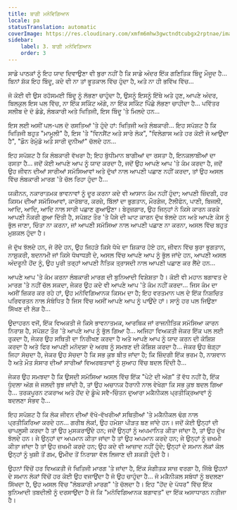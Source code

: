 ```yaml
---
title: ਬਾਗੀ ਮਨੋਵਿਗਿਆਨ
locale: pa
statusTranslation: automatic
coverImage: https://res.cloudinary.com/xmfm6mhw3gwctndtcubgx2rptnae/image/upload/v1740468922/small_cover_tratado_de_psicologia_revolucionaria_a4c0dca4e0.webp
sidebar:
    label: 3. ਬਾਗੀ ਮਨੋਵਿਗਿਆਨ
    order: 3
---
```

ਸਾਡੇ ਪਾਠਕਾਂ ਨੂੰ ਇਹ ਯਾਦ ਦਿਵਾਉਣਾ ਵੀ ਬੁਰਾ ਨਹੀਂ ਹੈ ਕਿ ਸਾਡੇ ਅੰਦਰ ਇੱਕ ਗਣਿਤਿਕ ਬਿੰਦੂ ਮੌਜੂਦ ਹੈ... ਬਿਨਾਂ ਸ਼ੱਕ ਇਹ ਬਿੰਦੂ, ਕਦੇ ਵੀ ਨਾ ਤਾਂ ਭੂਤਕਾਲ ਵਿੱਚ ਹੁੰਦਾ ਹੈ, ਅਤੇ ਨਾ ਹੀ ਭਵਿੱਖ ਵਿੱਚ...

ਜੋ ਕੋਈ ਵੀ ਉਸ ਰਹੱਸਮਈ ਬਿੰਦੂ ਨੂੰ ਲੱਭਣਾ ਚਾਹੁੰਦਾ ਹੈ, ਉਸਨੂੰ ਇਸਨੂੰ ਇੱਥੇ ਅਤੇ ਹੁਣ, ਆਪਣੇ ਅੰਦਰ, ਬਿਲਕੁਲ ਇਸ ਪਲ ਵਿੱਚ, ਨਾ ਇੱਕ ਸਕਿੰਟ ਅੱਗੇ, ਨਾ ਇੱਕ ਸਕਿੰਟ ਪਿੱਛੇ ਲੱਭਣਾ ਚਾਹੀਦਾ ਹੈ... ਪਵਿੱਤਰ ਸਲੀਬ ਦੇ ਦੋ ਡੰਡੇ, ਲੰਬਕਾਰੀ ਅਤੇ ਖਿਤਿਜੀ, ਇਸ ਬਿੰਦੂ 'ਤੇ ਮਿਲਦੇ ਹਨ...

ਇਸ ਲਈ ਅਸੀਂ ਪਲ-ਪਲ ਦੋ ਰਸਤਿਆਂ 'ਤੇ ਹੁੰਦੇ ਹਾਂ: ਖਿਤਿਜੀ ਅਤੇ ਲੰਬਕਾਰੀ... ਇਹ ਸਪੱਸ਼ਟ ਹੈ ਕਿ ਖਿਤਿਜੀ ਬਹੁਤ "ਮਾਮੂਲੀ" ਹੈ, ਇਸ 'ਤੇ "ਵਿਨਸੈਂਟ ਅਤੇ ਸਾਰੇ ਲੋਕ", "ਵਿਲੇਗਾਸ ਅਤੇ ਹਰ ਕੋਈ ਜੋ ਆਉਂਦਾ ਹੈ", "ਡੌਨ ਰੇਮੁੰਡੋ ਅਤੇ ਸਾਰੀ ਦੁਨੀਆਂ" ਚੱਲਦੇ ਹਨ...

ਇਹ ਸਪੱਸ਼ਟ ਹੈ ਕਿ ਲੰਬਕਾਰੀ ਵੱਖਰਾ ਹੈ; ਇਹ ਬੁੱਧੀਮਾਨ ਬਾਗੀਆਂ ਦਾ ਰਸਤਾ ਹੈ, ਇਨਕਲਾਬੀਆਂ ਦਾ ਰਸਤਾ ਹੈ... ਜਦੋਂ ਕੋਈ ਆਪਣੇ ਆਪ ਨੂੰ ਯਾਦ ਕਰਦਾ ਹੈ, ਜਦੋਂ ਉਹ ਆਪਣੇ ਆਪ 'ਤੇ ਕੰਮ ਕਰਦਾ ਹੈ, ਜਦੋਂ ਉਹ ਜੀਵਨ ਦੀਆਂ ਸਾਰੀਆਂ ਸਮੱਸਿਆਵਾਂ ਅਤੇ ਦੁੱਖਾਂ ਨਾਲ ਆਪਣੀ ਪਛਾਣ ਨਹੀਂ ਕਰਦਾ, ਤਾਂ ਉਹ ਅਸਲ ਵਿੱਚ ਲੰਬਕਾਰੀ ਮਾਰਗ 'ਤੇ ਚੱਲ ਰਿਹਾ ਹੁੰਦਾ ਹੈ...

ਯਕੀਨਨ, ਨਕਾਰਾਤਮਕ ਭਾਵਨਾਵਾਂ ਨੂੰ ਦੂਰ ਕਰਨਾ ਕਦੇ ਵੀ ਆਸਾਨ ਕੰਮ ਨਹੀਂ ਹੁੰਦਾ; ਆਪਣੀ ਜ਼ਿੰਦਗੀ, ਹਰ ਕਿਸਮ ਦੀਆਂ ਸਮੱਸਿਆਵਾਂ, ਕਾਰੋਬਾਰ, ਕਰਜ਼ੇ, ਬਿੱਲਾਂ ਦਾ ਭੁਗਤਾਨ, ਮੌਰਗੇਜ, ਟੈਲੀਫੋਨ, ਪਾਣੀ, ਬਿਜਲੀ, ਆਦਿ, ਆਦਿ, ਆਦਿ ਨਾਲ ਸਾਰੀ ਪਛਾਣ ਗੁਆਉਣਾ। ਬੇਰੁਜ਼ਗਾਰ, ਉਹ ਜਿਨ੍ਹਾਂ ਨੇ ਕਿਸੇ ਕਾਰਨ ਕਰਕੇ ਆਪਣੀ ਨੌਕਰੀ ਗੁਆ ​​ਦਿੱਤੀ ਹੈ, ਸਪੱਸ਼ਟ ਤੌਰ 'ਤੇ ਪੈਸੇ ਦੀ ਘਾਟ ਕਾਰਨ ਦੁੱਖ ਝੱਲਦੇ ਹਨ ਅਤੇ ਆਪਣੇ ਕੇਸ ਨੂੰ ਭੁੱਲ ਜਾਣਾ, ਚਿੰਤਾ ਨਾ ਕਰਨਾ, ਜਾਂ ਆਪਣੀ ਸਮੱਸਿਆ ਨਾਲ ਆਪਣੀ ਪਛਾਣ ਨਾ ਕਰਨਾ, ਅਸਲ ਵਿੱਚ ਬਹੁਤ ਮੁਸ਼ਕਲ ਹੁੰਦਾ ਹੈ।

ਜੋ ਦੁੱਖ ਝੱਲਦੇ ਹਨ, ਜੋ ਰੋਂਦੇ ਹਨ, ਉਹ ਜਿਹੜੇ ਕਿਸੇ ਧੋਖੇ ਦਾ ਸ਼ਿਕਾਰ ਹੋਏ ਹਨ, ਜੀਵਨ ਵਿੱਚ ਬੁਰਾ ਭੁਗਤਾਨ, ਨਾਸ਼ੁਕਰੀ, ਬਦਨਾਮੀ ਜਾਂ ਕਿਸੇ ਧੋਖਾਧੜੀ ਦੇ, ਅਸਲ ਵਿੱਚ ਆਪਣੇ ਆਪ ਨੂੰ ਭੁੱਲ ਜਾਂਦੇ ਹਨ, ਆਪਣੀ ਅਸਲ ਅੰਦਰੂਨੀ ਹੋਂਦ ਨੂੰ, ਉਹ ਪੂਰੀ ਤਰ੍ਹਾਂ ਆਪਣੀ ਨੈਤਿਕ ਤ੍ਰਾਸਦੀ ਨਾਲ ਆਪਣੀ ਪਛਾਣ ਕਰ ਲੈਂਦੇ ਹਨ...

ਆਪਣੇ ਆਪ 'ਤੇ ਕੰਮ ਕਰਨਾ ਲੰਬਕਾਰੀ ਮਾਰਗ ਦੀ ਬੁਨਿਆਦੀ ਵਿਸ਼ੇਸ਼ਤਾ ਹੈ। ਕੋਈ ਵੀ ਮਹਾਨ ਬਗਾਵਤ ਦੇ ਮਾਰਗ 'ਤੇ ਨਹੀਂ ਚੱਲ ਸਕਦਾ, ਜੇਕਰ ਉਹ ਕਦੇ ਵੀ ਆਪਣੇ ਆਪ 'ਤੇ ਕੰਮ ਨਹੀਂ ਕਰਦਾ... ਜਿਸ ਕੰਮ ਦਾ ਅਸੀਂ ਜ਼ਿਕਰ ਕਰ ਰਹੇ ਹਾਂ, ਉਹ ਮਨੋਵਿਗਿਆਨਕ ਕਿਸਮ ਦਾ ਹੈ; ਇਹ ਵਰਤਮਾਨ ਪਲ ਦੇ ਇੱਕ ਨਿਸ਼ਚਿਤ ਪਰਿਵਰਤਨ ਨਾਲ ਸੰਬੰਧਿਤ ਹੈ ਜਿਸ ਵਿੱਚ ਅਸੀਂ ਆਪਣੇ ਆਪ ਨੂੰ ਪਾਉਂਦੇ ਹਾਂ। ਸਾਨੂੰ ਹਰ ਪਲ ਜਿਉਣਾ ਸਿੱਖਣ ਦੀ ਲੋੜ ਹੈ...

ਉਦਾਹਰਨ ਵਜੋਂ, ਇੱਕ ਵਿਅਕਤੀ ਜੋ ਕਿਸੇ ਭਾਵਨਾਤਮਕ, ਆਰਥਿਕ ਜਾਂ ਰਾਜਨੀਤਿਕ ਸਮੱਸਿਆ ਕਾਰਨ ਨਿਰਾਸ਼ ਹੈ, ਸਪੱਸ਼ਟ ਤੌਰ 'ਤੇ ਆਪਣੇ ਆਪ ਨੂੰ ਭੁੱਲ ਗਿਆ ਹੈ... ਅਜਿਹਾ ਵਿਅਕਤੀ ਜੇਕਰ ਇੱਕ ਪਲ ਲਈ ਰੁਕਦਾ ਹੈ, ਜੇਕਰ ਉਹ ਸਥਿਤੀ ਦਾ ਨਿਰੀਖਣ ਕਰਦਾ ਹੈ ਅਤੇ ਆਪਣੇ ਆਪ ਨੂੰ ਯਾਦ ਕਰਨ ਦੀ ਕੋਸ਼ਿਸ਼ ਕਰਦਾ ਹੈ ਅਤੇ ਫਿਰ ਆਪਣੀ ਮਨੋਦਸ਼ਾ ਦੇ ਅਰਥ ਨੂੰ ਸਮਝਣ ਦੀ ਕੋਸ਼ਿਸ਼ ਕਰਦਾ ਹੈ... ਜੇਕਰ ਉਹ ਥੋੜ੍ਹਾ ਜਿਹਾ ਸੋਚਦਾ ਹੈ, ਜੇਕਰ ਉਹ ਸੋਚਦਾ ਹੈ ਕਿ ਸਭ ਕੁਝ ਬੀਤ ਜਾਂਦਾ ਹੈ; ਕਿ ਜ਼ਿੰਦਗੀ ਇੱਕ ਭਰਮ ਹੈ, ਨਾਸ਼ਵਾਨ ਹੈ ਅਤੇ ਮੌਤ ਸੰਸਾਰ ਦੀਆਂ ਸਾਰੀਆਂ ਵਿਅਰਥਤਾਵਾਂ ਨੂੰ ਸੁਆਹ ਵਿੱਚ ਬਦਲ ਦਿੰਦੀ ਹੈ...

ਜੇਕਰ ਉਹ ਸਮਝਦਾ ਹੈ ਕਿ ਉਸਦੀ ਸਮੱਸਿਆ ਅਸਲ ਵਿੱਚ ਇੱਕ "ਪੇਟੇ ਦੀ ਅੱਗ" ਤੋਂ ਵੱਧ ਨਹੀਂ ਹੈ, ਇੱਕ ਧੁੰਦਲਾ ਅੱਗ ਜੋ ਜਲਦੀ ਬੁਝ ਜਾਂਦੀ ਹੈ, ਤਾਂ ਉਹ ਅਚਾਨਕ ਹੈਰਾਨੀ ਨਾਲ ਵੇਖੇਗਾ ਕਿ ਸਭ ਕੁਝ ਬਦਲ ਗਿਆ ਹੈ... ਤਰਕਪੂਰਨ ਟਕਰਾਅ ਅਤੇ ਹੋਂਦ ਦੇ ਡੂੰਘੇ ਸਵੈ-ਚਿੰਤਨ ਦੁਆਰਾ ਮਕੈਨੀਕਲ ਪ੍ਰਤੀਕ੍ਰਿਆਵਾਂ ਨੂੰ ਬਦਲਣਾ ਸੰਭਵ ਹੈ...

ਇਹ ਸਪੱਸ਼ਟ ਹੈ ਕਿ ਲੋਕ ਜੀਵਨ ਦੀਆਂ ਵੱਖੋ-ਵੱਖਰੀਆਂ ਸਥਿਤੀਆਂ 'ਤੇ ਮਕੈਨੀਕਲ ਢੰਗ ਨਾਲ ਪ੍ਰਤੀਕਿਰਿਆ ਕਰਦੇ ਹਨ... ਗਰੀਬ ਲੋਕ!, ਉਹ ਹਮੇਸ਼ਾ ਪੀੜਤ ਬਣ ਜਾਂਦੇ ਹਨ। ਜਦੋਂ ਕੋਈ ਉਨ੍ਹਾਂ ਦੀ ਚਾਪਲੂਸੀ ਕਰਦਾ ਹੈ ਤਾਂ ਉਹ ਮੁਸਕਰਾਉਂਦੇ ਹਨ; ਜਦੋਂ ਉਨ੍ਹਾਂ ਨੂੰ ਅਪਮਾਨਿਤ ਕੀਤਾ ਜਾਂਦਾ ਹੈ, ਤਾਂ ਉਹ ਦੁੱਖ ਝੱਲਦੇ ਹਨ। ਜੇ ਉਨ੍ਹਾਂ ਦਾ ਅਪਮਾਨ ਕੀਤਾ ਜਾਂਦਾ ਹੈ ਤਾਂ ਉਹ ਅਪਮਾਨ ਕਰਦੇ ਹਨ; ਜੇ ਉਨ੍ਹਾਂ ਨੂੰ ਜ਼ਖਮੀ ਕੀਤਾ ਜਾਂਦਾ ਹੈ ਤਾਂ ਉਹ ਜ਼ਖਮੀ ਕਰਦੇ ਹਨ; ਉਹ ਕਦੇ ਵੀ ਆਜ਼ਾਦ ਨਹੀਂ ਹੁੰਦੇ; ਉਨ੍ਹਾਂ ਦੇ ਸਮਾਨ ਲੋਕਾਂ ਕੋਲ ਉਨ੍ਹਾਂ ਨੂੰ ਖੁਸ਼ੀ ਤੋਂ ਗਮ, ਉਮੀਦ ਤੋਂ ਨਿਰਾਸ਼ਾ ਵੱਲ ਲਿਜਾਣ ਦੀ ਸ਼ਕਤੀ ਹੁੰਦੀ ਹੈ।

ਉਹਨਾਂ ਵਿੱਚੋਂ ਹਰ ਵਿਅਕਤੀ ਜੋ ਖਿਤਿਜੀ ਮਾਰਗ 'ਤੇ ਜਾਂਦਾ ਹੈ, ਇੱਕ ਸੰਗੀਤਕ ਸਾਜ਼ ਵਰਗਾ ਹੈ, ਜਿੱਥੇ ਉਹਨਾਂ ਦੇ ਸਮਾਨ ਲੋਕਾਂ ਵਿੱਚੋਂ ਹਰ ਕੋਈ ਉਹ ਵਜਾਉਂਦਾ ਹੈ ਜੋ ਉਹ ਚਾਹੁੰਦਾ ਹੈ... ਜੋ ਮਕੈਨੀਕਲ ਸਬੰਧਾਂ ਨੂੰ ਬਦਲਣਾ ਸਿੱਖਦਾ ਹੈ, ਉਹ ਅਸਲ ਵਿੱਚ "ਲੰਬਕਾਰੀ ਮਾਰਗ" 'ਤੇ ਚੱਲਦਾ ਹੈ। ਇਹ "ਹੋਂਦ ਦੇ ਪੱਧਰ" ਵਿੱਚ ਇੱਕ ਬੁਨਿਆਦੀ ਤਬਦੀਲੀ ਨੂੰ ਦਰਸਾਉਂਦਾ ਹੈ ਜੋ ਕਿ "ਮਨੋਵਿਗਿਆਨਕ ਬਗਾਵਤ" ਦਾ ਇੱਕ ਅਸਾਧਾਰਨ ਨਤੀਜਾ ਹੈ।

